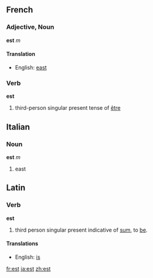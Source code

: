==French==
===Adjective, Noun===
'''est''' ''m''
====Translation====
*English: [[east]]

===Verb===
'''est'''

#third-person singular present tense of [[être]]

==Italian==
===Noun===
'''est''' ''m''

#east

==Latin==
===Verb===
'''est'''

#third person singular present indicative of [[sum]], to [[be]].

====Translations====
*English: [[is]]

[[fr:est]]
[[ja:est]]
[[zh:est]]